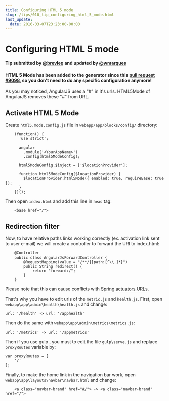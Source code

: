 ```yaml
---
title: Configuring HTML 5 mode
slug: /tips/010_tip_configuring_html_5_mode.html
last_update:
  date: 2016-03-07T23:23:00-00:00
---
```


# Configuring HTML 5 mode

__Tip submitted by [@brevleq](https://github.com/brevleq) and updated by [@wmarques](https://github.com/wmarques)__

#### HTML 5 Mode has been added to the generator since this [pull request #9098](https://github.com/jhipster/generator-jhipster/pull/9098), so you don't need to do any specific configuration anymore!

As you may noticed, AngularJS uses a "#" in it's urls. HTML5Mode of AngularJS removes these "#" from URL.

## Activate HTML 5 Mode

Create `html5.mode.config.js` file in `webapp/app/blocks/config/` directory:

```
    (function() {
      'use strict';

      angular
        .module('<YourAppName>')
        .config(html5ModeConfig);

      html5ModeConfig.$inject = ['$locationProvider'];

      function html5ModeConfig($locationProvider) {
        $locationProvider.html5Mode({ enabled: true, requireBase: true });
      }
    })();
```

Then open `index.html` and add this line in `head` tag:

```
    <base href="/">
```

## Redirection filter     

Now, to have relative paths links working correctly (ex. activation link sent to user e-mail) we will create a controller to forward the URI to index.html:

```
    @Controller
    public class AngularJsForwardController {
        @RequestMapping(value = "/**/{[path:[^\\.]*}")
        public String redirect() {
            return "forward:/";
        }
    }
```

Please note that this can cause conflicts with [Spring actuators URLs](https://docs.spring.io/spring-boot/docs/current/reference/html/production-ready-endpoints.html).

That's why you have to edit urls of the `metric.js` and `health.js`. First, open `webapp\app\admin\health\health.js` and change:

    url: '/health' -> url: '/apphealth'

Then do the same with `webapp\app\admin\metrics\metrics.js`:

    url: '/metrics' -> url: '/appmetrics'

Then if you use gulp , you must to edit the file `gulp\serve.js` and replace `proxyRoutes` variable by:

    var proxyRoutes = [
        '/'
    ];

Finally, to make the home link in the navigation bar work, open `webapp\app\layouts\navbar\navbar.html` and change:

```
    <a class="navbar-brand" href="#/"> -> <a class="navbar-brand" href="/">
```
